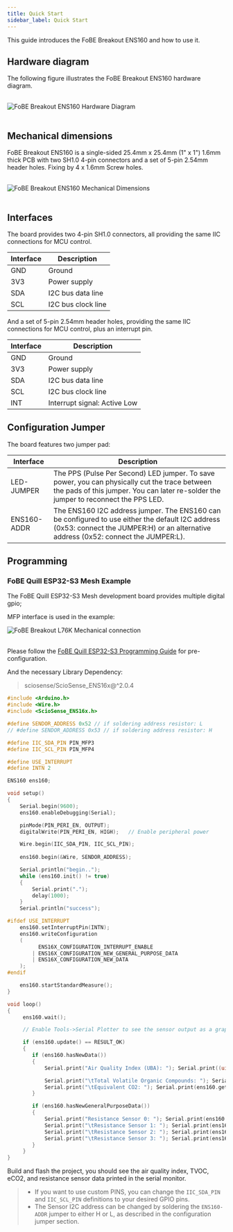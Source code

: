 ```yaml
---
title: Quick Start
sidebar_label: Quick Start
---
```


This guide introduces the FoBE Breakout ENS160 and how to use it.

## Hardware diagram

The following figure illustrates the FoBE Breakout ENS160 hardware diagram.

<br/>
<div style={{ textAlign: 'center' }}>
  <img src="/img/products/f2205-r1a.digram.png" alt="FoBE Breakout ENS160 Hardware Diagram" style={{ width: '80%', height: 'auto' }} />
</div>
<br/>

## Mechanical dimensions

FoBE Breakout ENS160 is a single-sided 25.4mm x 25.4mm (1" x 1") 1.6mm thick PCB with two SH1.0 4-pin connectors and a set of 5-pin 2.54mm header holes. Fixing by 4 x 1.6mm Screw holes.

<br/>
<div style={{ textAlign: 'center' }}>
  <img src="/img/products/f2205-r1a.dimensions.png" alt="FoBE Breakout ENS160 Mechanical Dimensions" style={{ width: '80%', height: 'auto' }} />
</div>
<br/>

## Interfaces

The board provides two 4-pin SH1.0 connectors, all providing the same IIC connections for MCU control.

  |Interface                           |Description |
  |-------------------------------|---------|
  |GND  |Ground       |
  |3V3 |Power supply       |
  |SDA |I2C bus data line       |
  |SCL |I2C bus clock line       |

And a set of 5-pin 2.54mm header holes, providing the same IIC connections for MCU control, plus an interrupt pin.

  |Interface                           |Description |
  |-------------------------------|---------|
  |GND  |Ground       |
  |3V3 |Power supply       |
  |SDA |I2C bus data line       |
  |SCL |I2C bus clock line       |
  |INT |Interrupt signal: Active Low      |

## Configuration Jumper

The board features two jumper pad:

|Interface                           |Description |
|-------------------------------|---------|
|LED-JUMPER |The PPS (Pulse Per Second) LED jumper. To save power, you can physically cut the trace between the pads of this jumper. You can later re-solder the jumper to reconnect the PPS LED. |
|ENS160-ADDR| The ENS160 I2C address jumper. The ENS160 can be configured to use either the default I2C address (0x53: connect the JUMPER:H) or an alternative address (0x52: connect the JUMPER:L). |

## Programming

### FoBE Quill ESP32-S3 Mesh Example
The FoBE Quill ESP32-S3 Mesh development board provides multiple digital gpio; 

MFP interface is used in the example:
<br/>
<div style={{ textAlign: 'center' }}>
  <img src="/img/products/f2205-r1a.connection.png" alt="FoBE Breakout L76K Mechanical connection" style={{ width: '80%', height: 'auto' }} />
</div>
<br/>

Please follow the [FoBE Quill ESP32-S3 Programming Guide](/product/f1102/programming) for pre-configuration.

And the necessary Library Dependency:
> sciosense/ScioSense_ENS16x@^2.0.4

```C++
#include <Arduino.h>
#include <Wire.h>
#include <ScioSense_ENS16x.h>

#define SENDOR_ADDRESS 0x52 // if soldering address resistor: L
// #define SENDOR_ADDRESS 0x53 // if soldering address resistor: H

#define IIC_SDA_PIN PIN_MFP3
#define IIC_SCL_PIN PIN_MFP4

#define USE_INTERRUPT
#define INTN 2

ENS160 ens160;

void setup()
{
    Serial.begin(9600);
    ens160.enableDebugging(Serial);

    pinMode(PIN_PERI_EN, OUTPUT);
    digitalWrite(PIN_PERI_EN, HIGH);   // Enable peripheral power

    Wire.begin(IIC_SDA_PIN, IIC_SCL_PIN);  
    
    ens160.begin(&Wire, SENDOR_ADDRESS);

    Serial.println("begin..");
    while (ens160.init() != true)
    {
        Serial.print(".");
        delay(1000);
    }
    Serial.println("success");

#ifdef USE_INTERRUPT
    ens160.setInterruptPin(INTN);
    ens160.writeConfiguration
    (
          ENS16X_CONFIGURATION_INTERRUPT_ENABLE
        | ENS16X_CONFIGURATION_NEW_GENERAL_PURPOSE_DATA
        | ENS16X_CONFIGURATION_NEW_DATA
    );
#endif

    ens160.startStandardMeasure();
}

void loop()
{
     ens160.wait();

     // Enable Tools->Serial Plotter to see the sensor output as a graph

     if (ens160.update() == RESULT_OK)
     {
        if (ens160.hasNewData())
        {
            Serial.print("Air Quality Index (UBA): "); Serial.print((uint8_t)ens160.getAirQualityIndex_UBA());

            Serial.print("\tTotal Volatile Organic Compounds: "); Serial.print(ens160.getTvoc()); Serial.print(" ppb");
            Serial.print("\tEquivalent CO2: "); Serial.print(ens160.getEco2()); Serial.println(" ppm");
        }

        if (ens160.hasNewGeneralPurposeData())
        {
            Serial.print("Resistance Sensor 0: "); Serial.print(ens160.getRs0()); Serial.print(" Ohm");
            Serial.print("\tResistance Sensor 1: "); Serial.print(ens160.getRs1()); Serial.print(" Ohm");
            Serial.print("\tResistance Sensor 2: "); Serial.print(ens160.getRs2()); Serial.print(" Ohm");
            Serial.print("\tResistance Sensor 3: "); Serial.print(ens160.getRs3()); Serial.println(" Ohm");
        }
     }
}
```

Build and flash the project, you should see the air quality index, TVOC, eCO2, and resistance sensor data printed in the serial monitor.

> - If you want to use custom PINS, you can change the `IIC_SDA_PIN` and `IIC_SCL_PIN` definitions to your desired GPIO pins.
> - The Sensor I2C address can be changed by soldering the `ENS160-ADDR` jumper to either H or L, as described in the configuration jumper section.